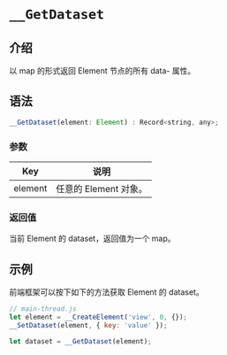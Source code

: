 # `__GetDataset`

## 介绍

以 map 的形式返回 Element 节点的所有 data- 属性。

## 语法

```jsx
__GetDataset(element: Element) : Record<string, any>;
```

### 参数

|   Key   | 说明                  |
| :-----: | --------------------- |
| element | 任意的 Element 对象。 |

### 返回值

当前 Element 的 dataset，返回值为一个 map。

## 示例

前端框架可以按下如下的方法获取 Element 的 dataset。

```jsx
// main-thread.js
let element = __CreateElement('view', 0, {});
__SetDataset(element, { key: 'value' });

let dataset = __GetDataset(element);
```
